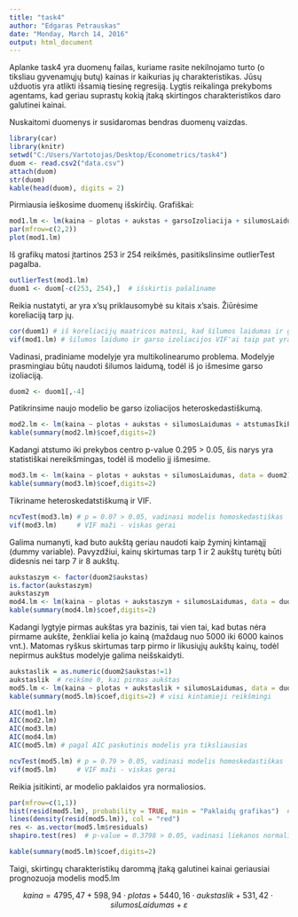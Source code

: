 ---
title: "task4"
author: "Edgaras Petrauskas"
date: "Monday, March 14, 2016"
output: html_document
---
Aplanke task4 yra duomenų failas, kuriame rasite nekilnojamo turto (o tiksliau gyvenamųjų butų) kainas ir kaikurias jų charakteristikas. Jūsų užduotis yra atlikti išsamią tiesinę regresiją. Lygtis reikalinga prekyboms agentams, kad geriau suprastų kokią įtaką skirtingos charakteristikos daro galutinei kainai.

Nuskaitomi duomenys ir susidaromas bendras duomenų vaizdas.
```{r, warning=FALSE}
library(car)
library(knitr)
setwd("C:/Users/Vartotojas/Desktop/Econometrics/task4")
duom <- read.csv2("data.csv")
attach(duom)
str(duom)
kable(head(duom), digits = 2)
```

Pirmiausia ieškosime duomenų išskirčių. Grafiškai:
```{r}
mod1.lm <- lm(kaina ~ plotas + aukstas + garsoIzoliacija + silumosLaidumas + atstumasIkiPrekybosCentro, data = duom)  # pradinis nepakeistas modelis
par(mfrow=c(2,2))
plot(mod1.lm)
```

Iš grafikų matosi įtartinos 253 ir 254 reikšmės, pasitikslinsime outlierTest pagalba.
```{r}
outlierTest(mod1.lm)
duom1 <- duom[-c(253, 254),]  # išskirtis pašaliname
```
Reikia nustatyti, ar yra x'sų priklausomybė su kitais x'sais. Žiūrėsime koreliaciją tarp jų.
```{r}
cor(duom1) # iš koreliacijų maatricos matosi, kad šilumos laidumas ir garso izoliacija yra stipriai koreliuoti (koeficientas net 0.95)
vif(mod1.lm) # šilumos laidumo ir garso izoliacijos VIF'ai taip pat yra dideli (>10)
``` 
Vadinasi, pradiniame modelyje yra multikolinearumo problema. Modelyje prasmingiau būtų naudoti šilumos laidumą, todėl iš jo išmesime garso izoliaciją.
```{r}
duom2 <- duom1[,-4]
```
Patikrinsime naujo modelio be garso izoliacijos heteroskedastiškumą.
```{r}
mod2.lm <- lm(kaina ~ plotas + aukstas + silumosLaidumas + atstumasIkiPrekybosCentro, data = duom2)
kable(summary(mod2.lm)$coef,digits=2)
```

Kadangi atstumo iki prekybos centro p-value 0.295 > 0.05, šis narys yra statistiškai nereikšmingas, todėl iš modelio jį išmesime.
```{r}
mod3.lm <- lm(kaina ~ plotas + aukstas + silumosLaidumas, data = duom2)
kable(summary(mod3.lm)$coef,digits=2)
```

Tikriname heteroskedatstiškumą ir VIF.
```{r}
ncvTest(mod3.lm) # p = 0.07 > 0.05, vadinasi modelis homoskedastiškas
vif(mod3.lm)     # VIF maži - viskas gerai
```
Galima numanyti, kad buto aukštą geriau naudoti kaip žyminį kintamąjį (dummy variable). Pavyzdžiui, kainų skirtumas tarp 1 ir 2 aukštų turėtų būti didesnis nei tarp 7 ir 8 aukštų.  
```{r}
aukstaszym <- factor(duom2$aukstas)
is.factor(aukstaszym)
aukstaszym
mod4.lm <- lm(kaina ~ plotas + aukstaszym + silumosLaidumas, data = duom2)
kable(summary(mod4.lm)$coef,digits=2) 
```

Kadangi lygtyje pirmas aukštas yra bazinis, tai vien tai, kad butas nėra pirmame aukšte, ženkliai kelia jo kainą (maždaug nuo 5000 iki 6000 kainos vnt.). Matomas ryškus skirtumas tarp pirmo ir likusiųjų aukštų kainų, todėl nepirmus aukštus modelyje galima neišskaidyti.
```{r}
aukstaslik = as.numeric(duom2$aukstas!=1)
aukstaslik  # reikšmė 0, kai pirmas aukštas
mod5.lm <- lm(kaina ~ plotas + aukstaslik + silumosLaidumas, data = duom2)
kable(summary(mod5.lm)$coef,digits=2) # visi kintamieji reikšmingi

AIC(mod1.lm)
AIC(mod2.lm)
AIC(mod3.lm)
AIC(mod4.lm)
AIC(mod5.lm) # pagal AIC paskutinis modelis yra tiksliausias

ncvTest(mod5.lm) # p = 0.79 > 0.05, vadinasi modelis homoskedastiškas
vif(mod5.lm)     # VIF maži - viskas gerai
```
Reikia įsitikinti, ar modelio paklaidos yra normaliosios.
```{r}
par(mfrow=c(1,1))
hist(resid(mod5.lm), probability = TRUE, main = "Paklaidų grafikas")  # paklaidų grafikas panašus į normalųjį
lines(density(resid(mod5.lm)), col = "red")
res <- as.vector(mod5.lm$residuals)
shapiro.test(res)  # p-value = 0.3798 > 0.05, vadinasi liekanos normalios

kable(summary(mod5.lm)$coef,digits=2)

```

Taigi, skirtingų charakteristikų darommą įtaką galutinei kainai geriausiai prognozuoja modelis mod5.lm

$$kaina = 4795,47 + 598,94 \cdot plotas + 5440,16 \cdot aukstaslik + 531,42 \cdot silumosLaidumas + \varepsilon$$
